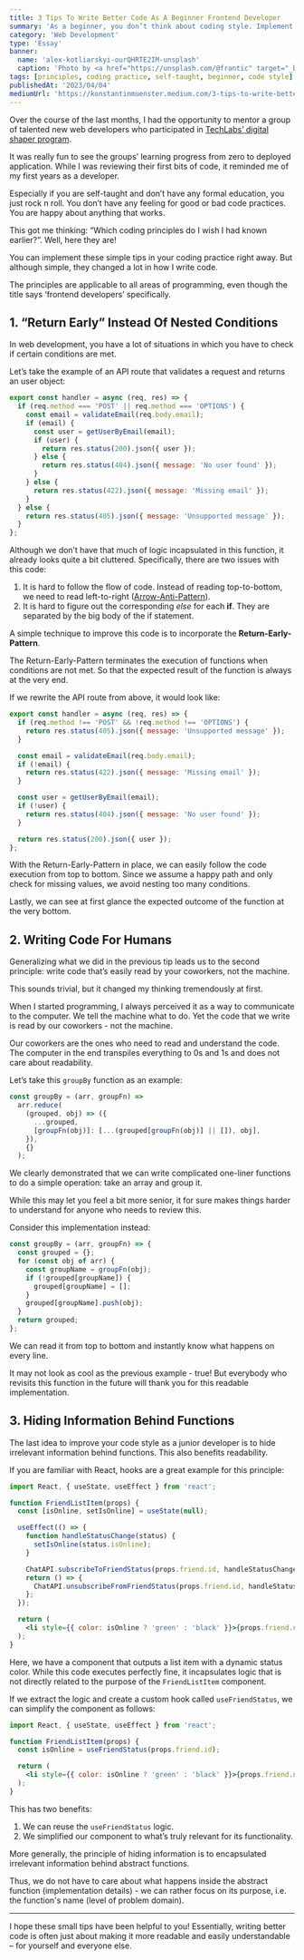 ```yaml
---
title: 3 Tips To Write Better Code As A Beginner Frontend Developer
summary: 'As a beginner, you don’t think about coding style. Implement these three principles to improve your code base immediately.'
category: 'Web Development'
type: 'Essay'
banner:
  name: 'alex-kotliarskyi-ourQHRTE2IM-unsplash'
  caption: 'Photo by <a href="https://unsplash.com/@frantic" target="_blank" rel="noopener noreferrer">Alex Kotliarskyi</a> on Unsplash'
tags: [principles, coding practice, self-taught, beginner, code style]
publishedAt: '2023/04/04'
mediumUrl: 'https://konstantinmuenster.medium.com/3-tips-to-write-better-code-as-a-beginner-frontend-developer-ea0fe9b3492c'
---
```



Over the course of the last months, I had the opportunity to mentor a group of talented new web developers who participated in [TechLabs’ digital shaper program](https://techlabs.org/).

It was really fun to see the groups’ learning progress from zero to deployed application. While I was reviewing their first bits of code, it reminded me of my first years as a developer.

Especially if you are self-taught and don’t have any formal education, you just rock n roll. You don’t have any feeling for good or bad code practices. You are happy about anything that works.

This got me thinking: “Which coding principles do I wish I had known earlier?”. Well, here they are!

You can implement these simple tips in your coding practice right away. But although simple, they changed a lot in how I write code.

<Callout>
  The principles are applicable to all areas of programming, even though the
  title says ‘frontend developers’ specifically.
</Callout>

## 1. “Return Early” Instead Of Nested Conditions

In web development, you have a lot of situations in which you have to check if certain conditions are met.

Let’s take the example of an API route that validates a request and returns an user object:

```jsx
export const handler = async (req, res) => {
  if (req.method === 'POST' || req.method === 'OPTIONS') {
    const email = validateEmail(req.body.email);
    if (email) {
      const user = getUserByEmail(email);
      if (user) {
        return res.status(200).json({ user });
      } else {
        return res.status(404).json({ message: 'No user found' });
      }
    } else {
      return res.status(422).json({ message: 'Missing email' });
    }
  } else {
    return res.status(405).json({ message: 'Unsupported message' });
  }
};
```

Although we don’t have that much of logic incapsulated in this function, it already looks quite a bit cluttered. Specifically, there are two issues with this code:

1. It is hard to follow the flow of code. Instead of reading top-to-bottom, we need to read left-to-right ([Arrow-Anti-Pattern](http://wiki.c2.com/?ArrowAntiPattern)).
2. It is hard to figure out the corresponding _else_ for each **if**. They are separated by the big body of the if statement.

A simple technique to improve this code is to incorporate the **Return-Early-Pattern**.

The Return-Early-Pattern terminates the execution of functions when conditions are not met. So that the expected result of the function is always at the very end.

If we rewrite the API route from above, it would look like:

```jsx
export const handler = async (req, res) => {
  if (req.method !== 'POST' && !req.method !== 'OPTIONS') {
    return res.status(405).json({ message: 'Unsupported message' });
  }

  const email = validateEmail(req.body.email);
  if (!email) {
    return res.status(422).json({ message: 'Missing email' });
  }

  const user = getUserByEmail(email);
  if (!user) {
    return res.status(404).json({ message: 'No user found' });
  }

  return res.status(200).json({ user });
};
```

With the Return-Early-Pattern in place, we can easily follow the code execution from top to bottom. Since we assume a happy path and only check for missing values, we avoid nesting too many conditions.

Lastly, we can see at first glance the expected outcome of the function at the very bottom.

## 2. Writing Code For Humans

Generalizing what we did in the previous tip leads us to the second principle: write code that’s easily read by your coworkers, not the machine.

This sounds trivial, but it changed my thinking tremendously at first.

When I started programming, I always perceived it as a way to communicate to the computer. We tell the machine what to do. Yet the code that we write is read by our coworkers - not the machine.

Our coworkers are the ones who need to read and understand the code. The computer in the end transpiles everything to 0s and 1s and does not care about readability.

Let’s take this `groupBy` function as an example:

```jsx
const groupBy = (arr, groupFn) =>
  arr.reduce(
    (grouped, obj) => ({
      ...grouped,
      [groupFn(obj)]: [...(grouped[groupFn(obj)] || []), obj],
    }),
    {}
  );
```

We clearly demonstrated that we can write complicated one-liner functions to do a simple operation: take an array and group it.

While this may let you feel a bit more senior, it for sure makes things harder to understand for anyone who needs to review this.

Consider this implementation instead:

```jsx
const groupBy = (arr, groupFn) => {
  const grouped = {};
  for (const obj of arr) {
    const groupName = groupFn(obj);
    if (!grouped[groupName]) {
      grouped[groupName] = [];
    }
    grouped[groupName].push(obj);
  }
  return grouped;
};
```

We can read it from top to bottom and instantly know what happens on every line.

It may not look as cool as the previous example - true! But everybody who revisits this function in the future will thank you for this readable implementation.

## 3. Hiding Information Behind Functions

The last idea to improve your code style as a junior developer is to hide irrelevant information behind functions. This also benefits readability.

If you are familiar with React, hooks are a great example for this principle:

```jsx
import React, { useState, useEffect } from 'react';

function FriendListItem(props) {
  const [isOnline, setIsOnline] = useState(null);

  useEffect(() => {
    function handleStatusChange(status) {
      setIsOnline(status.isOnline);
    }

    ChatAPI.subscribeToFriendStatus(props.friend.id, handleStatusChange);
    return () => {
      ChatAPI.unsubscribeFromFriendStatus(props.friend.id, handleStatusChange);
    };
  });

  return (
    <li style={{ color: isOnline ? 'green' : 'black' }}>{props.friend.name}</li>
  );
}
```

Here, we have a component that outputs a list item with a dynamic status color. While this code executes perfectly fine, it incapsulates logic that is not directly related to the purpose of the `FriendListItem` component.

If we extract the logic and create a custom hook called `useFriendStatus`, we can simplify the component as follows:

```jsx
import React, { useState, useEffect } from 'react';

function FriendListItem(props) {
  const isOnline = useFriendStatus(props.friend.id);

  return (
    <li style={{ color: isOnline ? 'green' : 'black' }}>{props.friend.name}</li>
  );
}
```

This has two benefits:

1. We can reuse the `useFriendStatus` logic.
2. We simplified our component to what’s truly relevant for its functionality.

More generally, the principle of hiding information is to encapsulated irrelevant information behind abstract functions.

Thus, we do not have to care about what happens inside the abstract function (implementation details) - we can rather focus on its purpose, i.e. the function's name (level of problem domain).

---

I hope these small tips have been helpful to you! Essentially, writing better code is often just about making it more readable and easily understandable – for yourself and everyone else.
